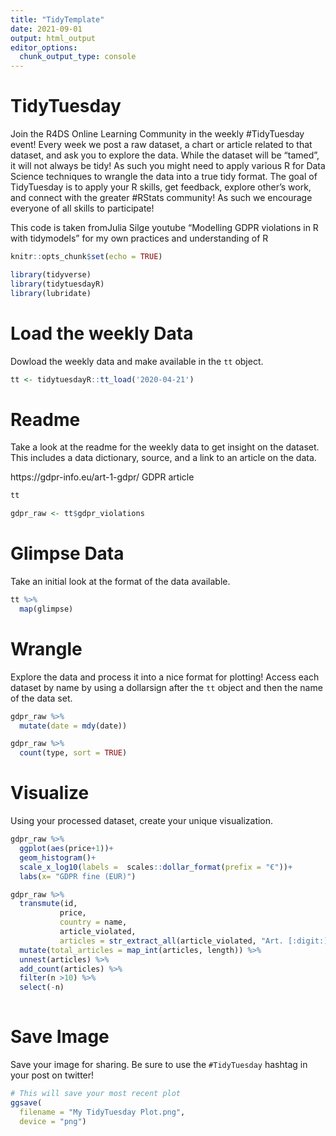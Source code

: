 ```yaml
---
title: "TidyTemplate"
date: 2021-09-01
output: html_output
editor_options: 
  chunk_output_type: console
---
```


# TidyTuesday

Join the R4DS Online Learning Community in the weekly #TidyTuesday event!
Every week we post a raw dataset, a chart or article related to that dataset, and ask you to explore the data.
While the dataset will be “tamed”, it will not always be tidy! As such you might need to apply various R for Data Science techniques to wrangle the data into a true tidy format.
The goal of TidyTuesday is to apply your R skills, get feedback, explore other’s work, and connect with the greater #RStats community!
As such we encourage everyone of all skills to participate!

This code is taken fromJulia Silge youtube "Modelling GDPR violations in R with tidymodels" for my own practices and understanding of R

```r

knitr::opts_chunk$set(echo = TRUE)

library(tidyverse)
library(tidytuesdayR)
library(lubridate)

```

# Load the weekly Data

Dowload the weekly data and make available in the `tt` object.

```r

tt <- tidytuesdayR::tt_load('2020-04-21')


```


# Readme

Take a look at the readme for the weekly data to get insight on the dataset.
This includes a data dictionary, source, and a link to an article on the data.

https://gdpr-info.eu/art-1-gdpr/ GDPR article

```r

tt

gdpr_raw <- tt$gdpr_violations

```


# Glimpse Data

Take an initial look at the format of the data available.

```r

tt %>% 
  map(glimpse)

```

# Wrangle

Explore the data and process it into a nice format for plotting! Access each dataset by name by using a dollarsign after the `tt` object and then the name of the data set.

```r

gdpr_raw %>%
  mutate(date = mdy(date))

gdpr_raw %>%
  count(type, sort = TRUE)


```


# Visualize

Using your processed dataset, create your unique visualization.

```r
gdpr_raw %>%
  ggplot(aes(price+1))+
  geom_histogram()+
  scale_x_log10(labels =  scales::dollar_format(prefix = "€"))+
  labs(x= "GDPR fine (EUR)")

gdpr_raw %>%
  transmute(id,
           price,
           country = name,
           article_violated,
           articles = str_extract_all(article_violated, "Art. [:digit:]+|Art.[:digit:]+")) %>%
  mutate(total_articles = map_int(articles, length)) %>%
  unnest(articles) %>%
  add_count(articles) %>%
  filter(n >10) %>%
  select(-n)
  
```

# Save Image

Save your image for sharing. Be sure to use the `#TidyTuesday` hashtag in your post on twitter! 

```r

# This will save your most recent plot
ggsave(
  filename = "My TidyTuesday Plot.png",
  device = "png")

```
